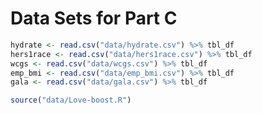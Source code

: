 # Data Sets for Part C

```r
hydrate <- read.csv("data/hydrate.csv") %>% tbl_df
hers1race <- read.csv("data/hers1race.csv") %>% tbl_df
wcgs <- read.csv("data/wcgs.csv") %>% tbl_df
emp_bmi <- read.csv("data/emp_bmi.csv") %>% tbl_df
gala <- read.csv("data/gala.csv") %>% tbl_df

source("data/Love-boost.R")
```


